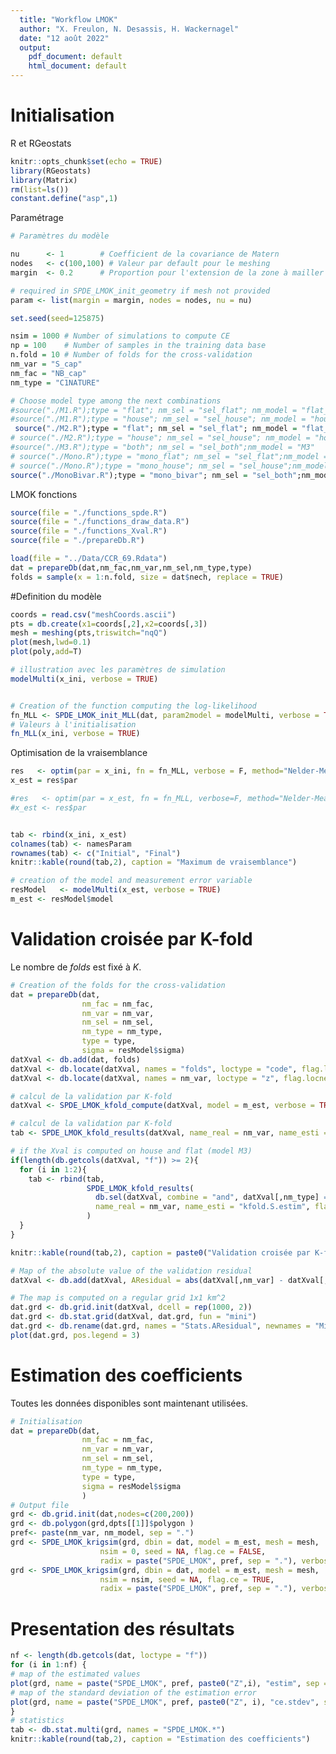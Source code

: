 ```yaml
---
  title: "Workflow LMOK"
  author: "X. Freulon, N. Desassis, H. Wackernagel"
  date: "12 août 2022"
  output:
    pdf_document: default
    html_document: default
---
```


# Initialisation

R et RGeostats

```r
knitr::opts_chunk$set(echo = TRUE)
library(RGeostats)
library(Matrix)
rm(list=ls())
constant.define("asp",1)

```

Paramétrage 


```r
# Paramètres du modèle

nu      <- 1        # Coefficient de la covariance de Matern
nodes   <- c(100,100) # Valeur par default pour le meshing
margin  <- 0.2      # Proportion pour l'extension de la zone à mailler

# required in SPDE_LMOK_init_geometry if mesh not provided
param <- list(margin = margin, nodes = nodes, nu = nu)
```


```r
set.seed(seed=125875)

nsim = 1000 # Number of simulations to compute CE
np = 100    # Number of samples in the training data base
n.fold = 10 # Number of folds for the cross-validation
nm_var = "S_cap"
nm_fac = "NB_cap"
nm_type = "C1NATURE"

# Choose model type among the next combinations
#source("./M1.R");type = "flat"; nm_sel = "sel_flat"; nm_model = "flat_M1"
#source("./M1.R");type = "house"; nm_sel = "sel_house"; nm_model = "house_M1"
 source("./M2.R");type = "flat"; nm_sel = "sel_flat"; nm_model = "flat_M2"
# source("./M2.R");type = "house"; nm_sel = "sel_house"; nm_model = "house_M2"
#source("./M3.R");type = "both"; nm_sel = "sel_both";nm_model = "M3"
# source("./Mono.R");type = "mono_flat"; nm_sel = "sel_flat";nm_model = "flat_Mono"
# source("./Mono.R");type = "mono_house"; nm_sel = "sel_house";nm_model = "house_Mono"
source("./MonoBivar.R");type = "mono_bivar"; nm_sel = "sel_both";nm_model = "MonoBivar"
```

LMOK fonctions

```r
source(file = "./functions_spde.R")
source(file = "./functions_draw_data.R")
source(file = "./functions_Xval.R")
source(file = "./prepareDb.R")
```

```r
load(file = "../Data/CCR_69.Rdata")
dat = prepareDb(dat,nm_fac,nm_var,nm_sel,nm_type,type)
folds = sample(x = 1:n.fold, size = dat$nech, replace = TRUE)
```

#Definition du modèle


```r
coords = read.csv("meshCoords.ascii")
pts = db.create(x1=coords[,2],x2=coords[,3])
mesh = meshing(pts,triswitch="nqQ")
plot(mesh,lwd=0.1)
plot(poly,add=T)
```


```r
# illustration avec les paramètres de simulation
modelMulti(x_ini, verbose = TRUE)


# Creation of the function computing the log-likelihood
fn_MLL <- SPDE_LMOK_init_MLL(dat, param2model = modelMulti, verbose = TRUE,mesh=mesh)
# Valeurs à l'initialisation
fn_MLL(x_ini, verbose = TRUE)
```

Optimisation de la vraisemblance


```r
res   <- optim(par = x_ini, fn = fn_MLL, verbose = F, method="Nelder-Mead", control = cont)
x_est = res$par
```

```r
#res   <- optim(par = x_est, fn = fn_MLL, verbose=F, method="Nelder-Mead", control = cont)
#x_est <- res$par


tab <- rbind(x_ini, x_est)
colnames(tab) <- namesParam
rownames(tab) <- c("Initial", "Final")
knitr::kable(round(tab,2), caption = "Maximum de vraisemblance")

# creation of the model and measurement error variable
resModel   <- modelMulti(x_est, verbose = TRUE)
m_est <- resModel$model

```

# Validation croisée par K-fold

Le nombre de *folds* est fixé à $K$.

```r
# Creation of the folds for the cross-validation
dat = prepareDb(dat, 
                nm_fac = nm_fac,
                nm_var = nm_var, 
                nm_sel = nm_sel,
                nm_type = nm_type,
                type = type,
                sigma = resModel$sigma)
datXval <- db.add(dat, folds)
datXval <- db.locate(datXval, names = "folds", loctype = "code", flag.locnew = TRUE)
datXval <- db.locate(datXval, names = nm_var, loctype = "z", flag.locnew = TRUE)

# calcul de la validation par K-fold
datXval <- SPDE_LMOK_kfold_compute(datXval, model = m_est, verbose = TRUE, radix = "kfold", mesh = mesh)

# calcul de la validation par K-fold
tab <- SPDE_LMOK_kfold_results(datXval, name_real = nm_var, name_esti = "kfold.S.estim", flag.fig = TRUE, stats = c("number", "min", "max", "mean", "MAE", "RMSE"))

# if the Xval is computed on house and flat (model M3)
if(length(db.getcols(datXval, "f")) >= 2){
  for (i in 1:2){
    tab <- rbind(tab,
                 SPDE_LMOK_kfold_results(
                   db.sel(datXval, combine = "and", datXval[,nm_type] == i),
                   name_real = nm_var, name_esti = "kfold.S.estim", flag.fig = TRUE, stats = c("number", "min", "max", "mean", "MAE", "RMSE"))
                 )
  }
}

knitr::kable(round(tab,2), caption = paste0("Validation croisée par K-fold (K=", n.fold,")"))

# Map of the absolute value of the validation residual
datXval <- db.add(datXval, AResidual = abs(datXval[,nm_var] - datXval[,"kfold.S.estim"]))

# The map is computed on a regular grid 1x1 km^2
dat.grd <- db.grid.init(datXval, dcell = rep(1000, 2))
dat.grd <- db.stat.grid(datXval, dat.grd, fun = "mini")
dat.grd <- db.rename(dat.grd, names = "Stats.AResidual", newnames = "Minimum of residual")
plot(dat.grd, pos.legend = 3)
```


# Estimation des coefficients

Toutes les données disponibles sont maintenant utilisées.

```r
# Initialisation
dat = prepareDb(dat, 
                nm_fac = nm_fac,
                nm_var = nm_var, 
                nm_sel = nm_sel,
                nm_type = nm_type,
                type = type,
                sigma = resModel$sigma
                )
# Output file
grd <- db.grid.init(dat,nodes=c(200,200))
grd <- db.polygon(grd,dpts[[1]]$polygon )
pref<- paste(nm_var, nm_model, sep = ".")
grd <- SPDE_LMOK_krigsim(grd, dbin = dat, model = m_est, mesh = mesh,
                    nsim = 0, seed = NA, flag.ce = FALSE,
                    radix = paste("SPDE_LMOK", pref, sep = "."), verbose = TRUE)
grd <- SPDE_LMOK_krigsim(grd, dbin = dat, model = m_est, mesh = mesh,
                    nsim = nsim, seed = NA, flag.ce = TRUE,
                    radix = paste("SPDE_LMOK", pref, sep = "."), verbose = TRUE)
```


# Presentation des résultats

```r
nf <- length(db.getcols(dat, loctype = "f"))
for (i in 1:nf) {
# map of the estimated values
plot(grd, name = paste("SPDE_LMOK", pref, paste0("Z",i), "estim", sep = "."), pos.legend = 8)
# map of the standard deviation of the estimation error
plot(grd, name = paste("SPDE_LMOK", pref, paste0("Z", i), "ce.stdev", sep = "."), pos.legend = 8)
}
# statistics
tab <- db.stat.multi(grd, names = "SPDE_LMOK.*")
knitr::kable(round(tab,2), caption = "Estimation des coefficients")
```
